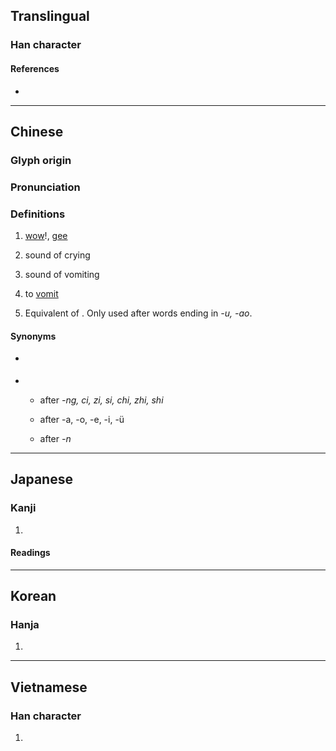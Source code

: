 {{character info/new}}
==Translingual==

===Han character===
{{Han char|rn=30|rad=口|as=06|sn=9|four=64014|canj=RGG|ids=⿰口圭}}

====References====
* {{Han ref|kx=0189.050|dkj=03593|dj=0408.110|hdz=10611.050|uh=54C7|ud=21703|bh=AB7A|bd=43898}}

----

==Chinese==
{{zh-forms}}

===Glyph origin===
{{Han etym}}

===Pronunciation===
{{zh-pron
|m=wā,wa
|m_note=wa - particle
|c=waa1
|h=pfs=ôa
|md=
|mn=ml:oa
|mn_note=neutral tone
|w=
|mc=y
|oc=y
|cat=intj,n,part
}}

===Definitions===
{{zh-hanzi}}

# {{n-g|Interjection indicating surprise or amazement:}} [[wow]]!, [[gee]]
#: {{zh-x|哇{Wā}！你 的 樣子 太 酷 了！|Wow! You look terrific!}}
# {{lb|zh|onomatopoeia}} sound of crying
# {{lb|zh|onomatopoeia}} sound of vomiting
# {{lb|zh|classical}} to [[vomit]]
#: {{zh-x|其 兄 自 外 至，曰：『是 鶃鶃 之 肉 也。』出 而 哇{wā} 之。|Just then his brother came into the house, and said, "It is the flesh of that cackling thing," upon which he went out and vomited it.|ref=Mengzi}}
# {{n-g|Sentence-final particle:}} Equivalent of {{zh-l|啊|tr=a}}. Only used after words ending in ''-u, -ao''.
#: {{zh-x|好.哇！|hurray!}}

====Synonyms====
* {{sense|wow}} {{q|Cantonese}} {{zh-l|嘩|tr=-}}
* {{sense|sentence-final particle}}
** {{zh-l|啊}} after ''-ng, ci, zi, si, chi, zhi, shi''
** {{zh-l|呀}} after -a, -o, -e, -i, -ü
** {{zh-l|哪}} after ''-n''

{{zh-cat|Elementary}}

----

==Japanese==

===Kanji===
{{ja-kanji|grade=|rs=口06}}

# {{defn|lang=ja|sort=口06}}

====Readings====
{{ja-readings
|goon=え<ゑ
|kanon=あい, わ
|kun=よこしま, は-く, むせぶ
}}

----

==Korean==

===Hanja===
{{ko-hanja|hangeul=와|rv=wa|mr=wa}}

# {{defn|lang=ko|sort=口06}}

----

==Vietnamese==

===Han character===
{{vi-hantu|[[oa]], [[oà]]|rs=口06}}

# {{defn|lang=vi|sort=口06}}